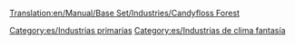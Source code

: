 [[Translation:en/Manual/Base Set/Industries/Candyfloss Forest]]

{{es/Industrias| nombre=Bosque de algodón dulce
| imagen=en/CandyflossForest.png| climas=[[es/Manual/Clima|Fantasía]]
| acepta=Nada
| produce=[[es/Manual/Base Set/Cargos/Algodón dulce|Algodón dulce]]
| notas=No existe en otros [[es/Manual/Clima|climas]]
}}

[[Category:es/Industrias primarias]]
[[Category:es/Industrias de clima fantasía]]